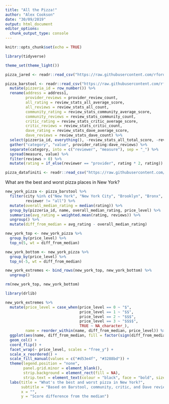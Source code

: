 ```yaml
---
title: "All the Pizza!"
author: "Alex Cookson"
date: "30/09/2019"
output: html_document
editor_options: 
  chunk_output_type: console
---
```


```r
knitr::opts_chunk$set(echo = TRUE)
```

```r
library(tidyverse)

theme_set(theme_light())

pizza_jared <- readr::read_csv("https://raw.githubusercontent.com/rfordatascience/tidytuesday/master/data/2019/2019-10-01/pizza_jared.csv")

pizza_barstool <- readr::read_csv("https://raw.githubusercontent.com/rfordatascience/tidytuesday/master/data/2019/2019-10-01/pizza_barstool.csv") %>%
  mutate(pizzeria_id = row_number()) %>%
  rename(address = address1,
         provider_reviews = provider_review_count,
         all_rating = review_stats_all_average_score,
         all_reviews = review_stats_all_count,
         community_rating = review_stats_community_average_score,
         community_reviews = review_stats_community_count,
         critic_rating = review_stats_critic_average_score,
         critic_reviews = review_stats_critic_count,
         dave_rating = review_stats_dave_average_score,
         dave_reviews = review_stats_dave_count) %>%
  select(pizzeria_id, everything(), -review_stats_all_total_score, -review_stats_community_total_score, -review_stats_critic_total_score, -review_stats_dave_total_score) %>%
  gather("category", "value", provider_rating:dave_reviews) %>%
  separate(category, into = c("reviewer", "measure"), sep = "_") %>%
  spread(measure, value) %>%
  filter(reviews > 0) %>%
  mutate(rating = if_else(reviewer == "provider", rating * 2, rating))

pizza_datafiniti <- readr::read_csv("https://raw.githubusercontent.com/rfordatascience/tidytuesday/master/data/2019/2019-10-01/pizza_datafiniti.csv")
```

What are the best and worst pizza places in New York?

```r
new_york_pizza <- pizza_barstool %>%
  filter(city %in% c("New York", "New York City", "Brooklyn", "Bronx", "Staten Island", "Hoboken"),
         reviewer != "all") %>%
  mutate(overall_median_rating = median(rating)) %>%
  group_by(pizzeria_id, name, overall_median_rating, price_level) %>%
  summarise(avg_rating = weighted.mean(rating, reviews)) %>%
  ungroup() %>%
  mutate(diff_from_median = avg_rating - overall_median_rating)

new_york_top <- new_york_pizza %>%
  group_by(price_level) %>%
  top_n(5, wt = diff_from_median)

new_york_bottom <- new_york_pizza %>%
  group_by(price_level) %>%
  top_n(-5, wt = diff_from_median)

new_york_extremes <- bind_rows(new_york_top, new_york_bottom) %>%
  ungroup()

rm(new_york_top, new_york_bottom)

library(drlib)

new_york_extremes %>%
  mutate(price_level = case_when(price_level == 0 ~ "$",
                                 price_level == 1 ~ "$$",
                                 price_level == 2 ~ "$$$",
                                 price_level == 3 ~ "$$$$",
                                 TRUE ~ NA_character_),
         name = reorder_within(name, diff_from_median, price_level)) %>%
  ggplot(aes(name, diff_from_median, fill = factor(sign(diff_from_median)))) +
  geom_col() +
  coord_flip() +
  facet_wrap(~ price_level, scales = "free_y") +
  scale_x_reordered() +
  scale_fill_manual(values = c("#d53e4f", "#3288bd")) +
  theme(legend.position = "none",
        panel.grid.minor = element_blank(),
        strip.background = element_rect(fill = NA),
        strip.text = element_text(colour = "black", face = "bold", size = 12)) +
  labs(title = "What's the best and worst pizza in New York?",
       subtitle = "Based on Barstool, community, critic, and Dave reviews. Broken down by price level.",
       x = "",
       y = "Score difference from the median")
```

